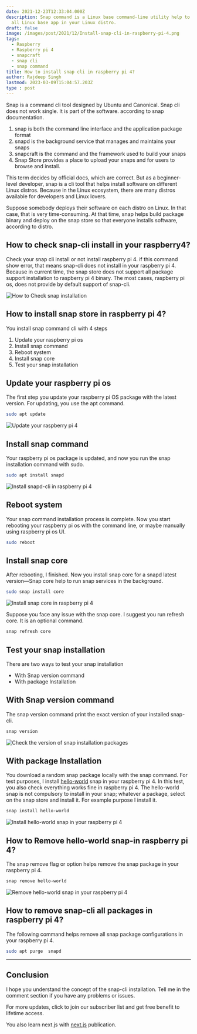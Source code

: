 ```yaml
---
date: 2021-12-23T12:33:04.000Z
description: Snap command is a Linux base command-line utility help to install and manage
  all Linux base app in your Linux distro.
draft: false
image: /images/post/2021/12/Install-snap-cli-in-raspberry-pi-4.png
tags:
  - Raspberry
  - Raspberry pi 4
  - snapcraft
  - snap cli
  - snap command
title: How to install snap cli in raspberry pi 4?
author: Rajdeep Singh
lastmod: 2023-03-09T15:04:57.203Z
type : post
---
```


Snap is a command cli tool designed by Ubuntu and Canonical. Snap cli does not
work single. It is part of the software. according to snap documentation.

1. snap is both the command line interface and the application package format
2. snapd is the background service that manages and maintains your snaps
3. snapcraft is the command and the framework used to build your snaps
4. Snap Store provides a place to upload your snaps and for users to browse and install.

This term decides by official docs, which are correct. But as a beginner-level
developer, snap is a cli tool that helps install software on different Linux
distros. Because in the Linux ecosystem, there are many distros available for
developers and Linux lovers.

Suppose somebody deploys their software on each distro on Linux. In that case,
that is very time-consuming. At that time, snap helps build package binary and
deploy on the snap store so that everyone installs software, according to distro.

## How to check snap-cli install in your raspberry4?

Check your snap cli install or not install raspberry pi 4. if this command show
error, that means snap-cli does not install in your raspberry pi 4. Because in
current time, the snap store does not support all package support installation
to raspberry pi 4 binary. The most cases, raspberry pi os, does not provide by
default support of snap-cli.

![How to Check snap installation](/images/post/2021/12/snap-version-2.png "How to Check snap installation")

## How to install snap store in raspberry pi 4?

You install snap command cli with 4 steps

1. Update your raspberry pi os
2. Install snap command
3. Reboot system
4. Install snap core
5. Test your snap installation

## Update your raspberry pi os

The first step you update your raspberry pi OS package with the latest version.
For updating, you use the apt command.

```bash
sudo apt update
```

![Update your raspberry pi 4](/images/post/2021/12/update-in-raspberry-pi-4.png "Update your raspberry pi 4")

## Install snap command

Your raspberry pi os package is updated, and now you run the snap installation
command with sudo.

```bash
sudo apt install snapd
```

![Install snapd-cli in raspberry pi 4](/images/post/2021/12/install-snapd-in-raspberry-pi-4.png "Install snapd-cli in raspberry pi 4")

## Reboot system

Your snap command installation process is complete. Now you start rebooting your
raspberry pi os with the command line, or maybe manually using raspberry pi os
UI.

```bash
sudo reboot
```

## Install snap core

After rebooting, I finished. Now you install snap core for a snapd latest
version—Snap core help to run snap services in the background.

```bash
sudo snap install core
```

![Install snap core in raspberry pi 4](/images/post/2021/12/snap-install-core-in-raspberry-pi-4.png "Install snap core in raspberry pi 4")

Suppose you face any issue with the snap core. I suggest you run refresh core.
It is an optional command.

```bash
snap refresh core
```

## Test your snap installation

There are two ways to test your snap installation

- With Snap version command
- With package Installation

## With Snap version command

The snap version command print the exact version of your installed snap-cli.

```bash
snap version
```

![Check the version of snap installation packages](/images/post/2021/12/snap-version-.png "Check the version of snap installation packages.")

## With package Installation

You download a random snap package locally with the snap command. For test
purposes, I install [hello-world](https://snapcraft.io/hello-world) snap in your
raspberry pi 4. In this test, you also check everything works fine in raspberry
pi 4. The hello-world snap is not compulsory to install in your snap; whatever a
package, select on the snap store and install it. For example purpose I install
it.

```bash
snap install hello-world
```

![Install hello-world snap in your raspberry pi 4](/images/post/2021/12/hello-world-in-snap-in-raspberry-pi-4.png "Install hello-world snap in your raspberry pi 4")

## How to Remove hello-world snap-in raspberry pi 4?

The snap remove flag or option helps remove the snap package in your raspberry
pi 4.

```bash
snap remove hello-world
```

![Remove hello-world snap in your raspberry pi 4](/images/post/2021/12/remove-snap-in-raspberry-pi-4.png "Remove hello-world snap in your raspberry pi 4")

## How to remove snap-cli all packages in raspberry pi 4?

The following command helps remove all snap package configurations in your
raspberry pi 4.

```bash
sudo apt purge  snapd
```

---

## Conclusion

I hope you understand the concept of the snap-cli installation. Tell me in the
comment section if you have any problems or issues.

For more updates, click to join our subscriber list and get free benefit to
lifetime access.

You also learn next.js with [next.js](https://medium.com/nextjs) publication.
